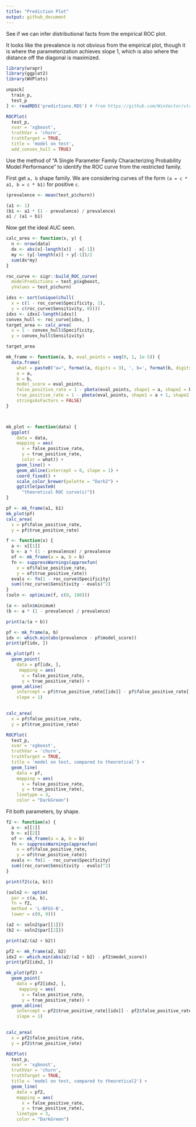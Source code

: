 ```yaml
---
title: "Prediction Plot"
output: github_document
---
```


See if we can infer distributional facts from the empirical ROC plot.

It looks like the prevalence is not obvious from the empirical plot, though it is where the parameterization achieves slope 1, which is also where the distance off the diagonal is maximized.

```r
library(wrapr)
library(ggplot2)
library(WVPlots)
```

```r
unpack[
  train_p,
  test_p
] <- readRDS('predictions.RDS') # from https://github.com/WinVector/vtreat/tree/main/Examples/KDD2009
```

```r
ROCPlot(
  test_p,
  xvar = 'xgboost',
  truthVar = 'churn',
  truthTarget = TRUE,
  title = 'model on test',
  add_convex_hull = TRUE)
```

Use the method of "A Single Parameter Family Characterizing Probability Model Performance" to identify the ROC curve from the restricted family.

First get `a, b` shape family. We are considering curves of the form `(a = c * a1, b = c * b1)` for positive `c`.

```r
(prevalence <- mean(test_p$churn))
```

```r
(a1 <- 1)
(b1 <- a1 * (1 - prevalence) / prevalence)
a1 / (a1 + b1)
```

Now get the ideal AUC seen.

```r
calc_area <- function(x, y) {
  n <- nrow(data)
  dx <- abs(x[-length(x)] - x[-1])
  my <- (y[-length(x)] + y[-1])/2
  sum(dx*my)
}
```

```r
roc_curve <- sigr::build_ROC_curve(
  modelPredictions = test_p$xgboost, 
  yValues = test_p$churn)

idxs <- sort(unique(chull(
  x = c(1 - roc_curve$Specificity, 1),
  y = c(roc_curve$Sensitivity, 0))))
idxs <- idxs[-length(idxs)]
convex_hull <- roc_curve[idxs, ]
target_area <- calc_area(
  x = 1 - convex_hull$Specificity, 
  y = convex_hull$Sensitivity)

target_area
```


```r
mk_frame <- function(a, b, eval_points = seq(0, 1, 1e-5)) {
  data.frame(
    what = paste0("a=", format(a, digits = 3), ', b=', format(b, digits = 3)),
    a = a,
    b = b,
    model_score = eval_points,
    false_positive_rate = 1 - pbeta(eval_points, shape1 = a, shape2 = b + 1),
    true_positive_rate = 1 - pbeta(eval_points, shape1 = a + 1, shape2 = b),
    stringsAsFactors = FALSE)
}



mk_plot <- function(data) {
  ggplot(
    data = data,
    mapping = aes(
      x = false_positive_rate, 
      y = true_positive_rate, 
      color = what)) +
    geom_line() + 
    geom_abline(intercept = 0, slope = 1) +
    coord_fixed() +
    scale_color_brewer(palette = "Dark2") +
    ggtitle(paste0(
      "theoretical ROC curve(s)"))
}
```

```r
pf <- mk_frame(a1, b1)
mk_plot(pf)
calc_area(
  x = pf$false_positive_rate,
  y = pf$true_positive_rate)
```

```r
f <- function(x) {
  a <- x[[1]]
  b <- a * (1 - prevalence) / prevalence
  of <- mk_frame(a = a, b = b)
  fn <- suppressWarnings(approxfun(
    x = of$false_positive_rate, 
    y = of$true_positive_rate))
  evals <- fn(1 - roc_curve$Specificity)
  sum((roc_curve$Sensitivity - evals)^2)
}
(soln <- optimize(f, c(0, 100)))
```

```r
(a <- soln$minimum)
(b <- a * (1 - prevalence) / prevalence)

print(a/(a + b))

pf <- mk_frame(a, b)
idx <- which.min(abs(prevalence - pf$model_score))
print(pf[idx, ])

mk_plot(pf) + 
  geom_point(
    data = pf[idx, ],
     mapping = aes(
      x = false_positive_rate, 
      y = true_positive_rate)) +
  geom_abline(
    intercept = pf$true_positive_rate[[idx]] - pf$false_positive_rate[[idx]],
    slope = 1)
              

calc_area(
  x = pf$false_positive_rate,
  y = pf$true_positive_rate)
```

```r
ROCPlot(
  test_p,
  xvar = 'xgboost',
  truthVar = 'churn',
  truthTarget = TRUE,
  title = 'model on test, compared to theoretical') + 
  geom_line(
    data = pf,
    mapping = aes(
      x = false_positive_rate, 
      y = true_positive_rate),
    linetype = 3,
    color = "DarkGreen")
```

Fit both parameters, by shape.

```r
f2 <- function(x) {
  a <- x[[1]]
  b <- x[[2]]
  of <- mk_frame(a = a, b = b)
  fn <- suppressWarnings(approxfun(
    x = of$false_positive_rate, 
    y = of$true_positive_rate))
  evals <- fn(1 - roc_curve$Specificity)
  sum((roc_curve$Sensitivity - evals)^2)
}

print(f2(c(a, b)))

(soln2 <- optim(
  par = c(a, b),
  fn = f2,
  method = 'L-BFGS-B',
  lower = c(0, 0)))

(a2 <- soln2$par[[1]])
(b2 <- soln2$par[[2]])

print(a2/(a2 + b2))

pf2 <- mk_frame(a2, b2)
idx2 <- which.min(abs(a2/(a2 + b2) - pf2$model_score))
print(pf2[idx2, ])

mk_plot(pf2) + 
  geom_point(
    data = pf2[idx2, ],
     mapping = aes(
      x = false_positive_rate, 
      y = true_positive_rate)) +
  geom_abline(
    intercept = pf2$true_positive_rate[[idx]] - pf2$false_positive_rate[[idx]],
    slope = 1)
              

calc_area(
  x = pf2$false_positive_rate,
  y = pf2$true_positive_rate)

ROCPlot(
  test_p,
  xvar = 'xgboost',
  truthVar = 'churn',
  truthTarget = TRUE,
  title = 'model on test, compared to theoretical2') + 
  geom_line(
    data = pf2,
    mapping = aes(
      x = false_positive_rate, 
      y = true_positive_rate),
    linetype = 3,
    color = "DarkGreen")
```

